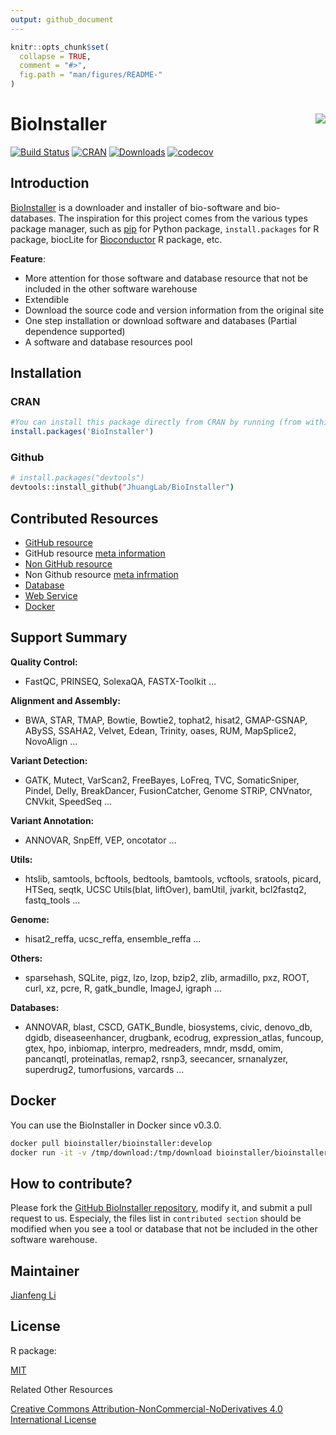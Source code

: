 ```yaml
---
output: github_document
---
```


<!-- README.md is generated from README.Rmd. Please edit that file -->

```r
knitr::opts_chunk$set(
  collapse = TRUE,
  comment = "#>",
  fig.path = "man/figures/README-"
)
```

# BioInstaller <img src="man/figures/logo.png" align="right" />

[![Build Status](https://travis-ci.org/JhuangLab/BioInstaller.svg)](https://travis-ci.org/JhuangLab/BioInstaller) [![CRAN](http://www.r-pkg.org/badges/version/BioInstaller)](https://cran.r-project.org/package=BioInstaller) [![Downloads](http://cranlogs.r-pkg.org/badges/BioInstaller?color=brightgreen)](http://www.r-pkg.org/pkg/BioInstaller) [![codecov](https://codecov.io/github/JhuangLab/BioInstaller/branch/master/graphs/badge.svg)](https://codecov.io/github/JhuangLab/BioInstaller) 

## Introduction

[BioInstaller](https://life2cloud.com/tools/bioinstaller) is a downloader and installer of bio-software and bio-databases. The inspiration for this project comes from the various types package manager, such as [pip](https://pypi.python.org/pypi/pip) for Python package, `install.packages` for R package, biocLite for [Bioconductor](http://www.bioconductor.org) R package, etc.

**Feature**:

- More attention for those software and database resource that not be included in the other software warehouse
- Extendible
- Download the source code and version information from the original site
- One step installation or download software and databases (Partial dependence supported)
- A software and database resources pool

## Installation

### CRAN
``` r
#You can install this package directly from CRAN by running (from within R):
install.packages('BioInstaller')
```

### Github
``` bash
# install.packages("devtools")
devtools::install_github("JhuangLab/BioInstaller")
```

## Contributed Resources

- [GitHub resource](https://github.com/JhuangLab/BioInstaller/blob/master/inst/extdata/config/github/github.toml) 
- GitHub resource [meta information](https://github.com/JhuangLab/BioInstaller/blob/master/inst/extdata/config/github/github_meta.toml)
- [Non GitHub resource](https://github.com/JhuangLab/BioInstaller/blob/master/inst/extdata/config/nongithub/nongithub.toml)
- Non Github resource [meta infrmation](https://github.com/JhuangLab/BioInstaller/blob/master/inst/extdata/config/nongithub/nongithub_meta.toml)
- [Database](https://github.com/JhuangLab/BioInstaller/tree/master/inst/extdata/config/db)
- [Web Service](https://github.com/JhuangLab/BioInstaller/blob/master/inst/extdata/config/web/web_meta.toml)
- [Docker](https://github.com/JhuangLab/BioInstaller/blob/master/inst/extdata/config/docker/docker.toml)

## Support Summary

**Quality Control:** 

- FastQC, PRINSEQ, SolexaQA, FASTX-Toolkit ...

**Alignment and Assembly:** 

- BWA, STAR, TMAP, Bowtie, Bowtie2, tophat2, hisat2, GMAP-GSNAP, ABySS, SSAHA2, Velvet, Edean, Trinity, oases, RUM, MapSplice2, NovoAlign ...

**Variant Detection:** 
    
- GATK, Mutect, VarScan2, FreeBayes, LoFreq, TVC, SomaticSniper, Pindel, Delly, BreakDancer, FusionCatcher, Genome STRiP, CNVnator, CNVkit, SpeedSeq ...

**Variant Annotation:** 

- ANNOVAR, SnpEff, VEP, oncotator ...

**Utils:** 

- htslib, samtools, bcftools, bedtools, bamtools, vcftools, sratools, picard, HTSeq, seqtk, UCSC Utils(blat, liftOver), bamUtil, jvarkit, bcl2fastq2, fastq_tools ...

**Genome:**

- hisat2_reffa, ucsc_reffa, ensemble_reffa ...

**Others:** 

- sparsehash, SQLite, pigz, lzo, lzop, bzip2, zlib, armadillo, pxz, ROOT, curl, xz, pcre, R, gatk_bundle, ImageJ, igraph ...

**Databases:**

- ANNOVAR, blast, CSCD, GATK_Bundle, biosystems, civic, denovo_db, dgidb, diseaseenhancer, drugbank, ecodrug, expression_atlas, funcoup, gtex, hpo, inbiomap, interpro, medreaders, mndr, msdd, omim, pancanqtl, proteinatlas, remap2, rsnp3, seecancer, srnanalyzer, superdrug2, tumorfusions, varcards ...

## Docker

You can use the BioInstaller in Docker since v0.3.0.

```bash
docker pull bioinstaller/bioinstaller:develop
docker run -it -v /tmp/download:/tmp/download bioinstaller/bioinstaller:develop R
```

## How to contribute?

Please fork the [GitHub BioInstaller repository](https://github.com/JhuangLab/BioInstaller), modify it, and submit a pull request to us. Especialy, the files list in `contributed section` should be modified when you see a tool or database that not be included in the other software warehouse.

## Maintainer

[Jianfeng Li](https://github.com/Miachol)

## License

R package:

[MIT](https://en.wikipedia.org/wiki/MIT_License)

Related Other Resources

[Creative Commons Attribution-NonCommercial-NoDerivatives 4.0 International License](https://creativecommons.org/licenses/by-nc-nd/4.0/)
